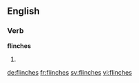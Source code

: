==English==

===Verb===
'''flinches'''

# {{third-person singular of|flinch}}

[[de:flinches]]
[[fr:flinches]]
[[sv:flinches]]
[[vi:flinches]]